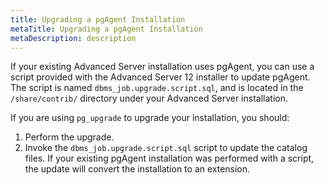 ```yaml
---
title: Upgrading a pgAgent Installation
metaTitle: Upgrading a pgAgent Installation
metaDescription: description
---
```


If your existing Advanced Server installation uses pgAgent, you can use
a script provided with the Advanced Server 12 installer to update
pgAgent. The script is named `dbms_job.upgrade.script.sql`, and is
located in the `/share/contrib/` directory under your Advanced Server
installation.

If you are using `pg_upgrade` to upgrade your installation, you should:

1.  Perform the upgrade.
2.  Invoke the `dbms_job.upgrade.script.sql` script to update the
    catalog files. If your existing pgAgent installation was performed
    with a script, the update will convert the installation to an
    extension.
